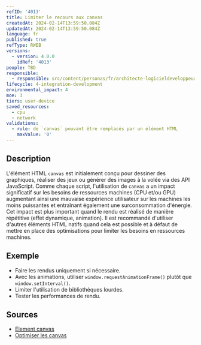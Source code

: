 ```yaml
---
refID: '4013'
title: Limiter le recours aux canvas
createdAt: 2024-02-14T13:59:50.084Z
updatedAt: 2024-02-14T13:59:50.084Z
language: fr
published: true
refType: RWEB
versions:
  - version: 4.0.0
    idRef: '4013'
people: TBD
responsible:
  - responsible: src/content/personas/fr/architecte-logicieldeveloppeur.mdx
lifecycle: 4-integration-development
environmental_impact: 4
moe: 3
tiers: user-device
saved_resources:
  - cpu
  - network
validations:
  - rule: de `canvas` pouvant être remplacés par un élément HTML
    maxValue: '0'
---
```


## Description

L'élément HTML `canvas` est initialement conçu pour dessiner des graphiques, réaliser des jeux ou générer des images à la volée via des API JavaScript. Comme chaque script, l'utilisation de `canvas` a un impact significatif sur les besoins de ressources machines (CPU et/ou GPU) augmentant ainsi une mauvaise expérience utilisateur sur les machines les moins puissantes et entraînant également une surconsommation d'énergie.
Cet impact est plus important quand le rendu est réalisé de manière répétitive (effet dynamique, animation).
Il est recommandé d'utiliser d'autres éléments HTML natifs quand cela est possible et à défaut de mettre en place des optimisations pour limiter les besoins en ressources machines.

## Exemple

* Faire les rendus uniquement si nécessaire.
* Avec les animations, utiliser `window.requestAnimationFrame()` plutôt que `window.setInterval()`.
* Limiter l'utilisation de bibliothèques lourdes.
* Tester les performances de rendu.

## Sources

* [Element canvas](https://www.w3.org/TR/2011/WD-html5-20110405/the-canvas-element.html)
* [Optimiser les canvas](https://developer.mozilla.org/fr/docs/Web/API/Canvas_API/Tutorial/Optimizing_canvas)
